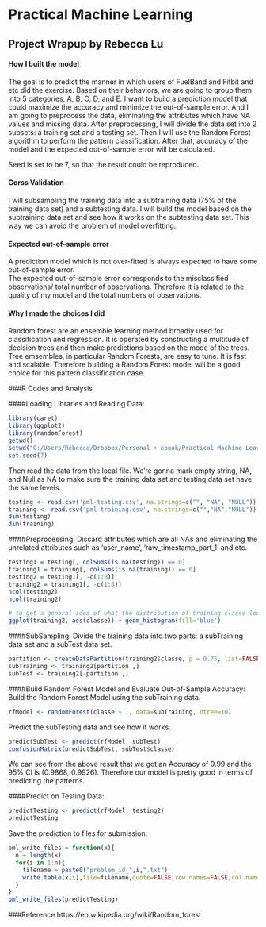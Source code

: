 # Practical Machine Learning
## Project Wrapup by Rebecca Lu

#### How I built the model
The goal is to predict the manner in which users of FuelBand and Fitbit and etc did the exercise. Based on their behaviors, we are going to group them into 5 categories, A, B, C, D, and E. I want to build a prediction model that could maximize the accuracy and minimize the out-of-sample error. And I am going to preprocess the data, eliminating the attributes which have NA values and missing data. After preprocessing, I will divide the data set into 2 subsets: a training set and a testing set. Then I will use the Random Forest algorithm to perform the pattern classification. After that, accuracy of the model and the expected out-of-sample error will be calculated.   
  
Seed is set to be 7, so that the result could be reproduced. 
   
#### Corss Validation
I will subsampling the training data into a subtraining data (75% of the training data set) and a subtesting data. I will build the model based on the subtraining data set and see how it works on the subtesting data set. This way we can avoid the problem of model overfitting.
    
#### Expected out-of-sample error
A prediction model which is not over-fitted is always expected to have some out-of-sample error.  
The expected out-of-sample error corresponds to the misclassified observations/ total number of observations. Therefore it is related to the quality of my model and the total numbers of observations.	
    
#### Why I made the choices I did
Random forest are an ensemble learning method broadly used for classification and regression. It is operated by constructing a multitude of decision trees and then make predictions based on the mode of the trees. Tree emsembles, in particular Random Forests, are easy to tune. It is fast and scalable. Therefore building a Random Forest model will be a good choice for this pattern classification case.

###R Codes and Analysis
   
####Loading Libraries and Reading Data:
```r
library(caret)
library(ggplot2)
library(randomForest)
getwd()
setwd("C:/Users/Rebecca/Dropbox/Personal + ebook/Practical Machine Learning Coursera/Project")
set.seed(7)
```
Then read the data from the local file. We're gonna mark empty string, NA, and Null as NA to make sure the training data set and testing data set have the same levels.
```r
testing <- read.csv('pml-testing.csv', na.strings=c("", "NA", "NULL"))
training <- read.csv('pml-training.csv', na.strings=c("","NA","NULL"))
dim(testing)
dim(training)
```
####Preprocessing:
Discard attributes which are all NAs and eliminating the unrelated attributes such as 'user_name', 'raw_timestamp_part_1' and etc.
```r
testing1 = testing[, colSums(is.na(testing)) == 0] 
training1 = training[, colSums(is.na(training)) == 0]
testing2 = testing1[, -c(1:8)]
training2 = training1[, -c(1:8)]
ncol(testing2)
ncol(training2)

# to get a general idea of what the distribution of training classe looks like, I am going to use ggplot2 package to draw the histogram:
ggplot(training2, aes(classe)) + geom_histogram(fill='blue')
```
   
####SubSampling:
Divide the training data into two parts: a subTraining data set and a subTest data set.
```r
partition <- createDataPartition(training2$classe, p = 0.75, list=FALSE)
subTraining <- training2[partition ,]
subTest <- training2[-partition ,]
```
####Build Random Forest Model and Evaluate Out-of-Sample Accuracy:
Build the Random Forest Model using the subTraining data.
```r
rfModel <- randomForest(classe ~ ., data=subTraining, ntree=10)
```
Predict the subTesting data and see how it works.
```r
predictSubTest <- predict(rfModel, subTest)
confusionMatrix(predictSubTest, subTest$classe)
```
We can see from the above result that we got an Accuracy of 0.99 and the 95% CI is (0.9868, 0.9926). Therefore our model is pretty good in terms of predicting the patterns.

####Predict on Testing Data:
```r
predictTesting <- predict(rfModel, testing2)
predictTesting
```
Save the prediction to files for submission:
```r
pml_write_files = function(x){
  n = length(x)
  for(i in 1:n){
    filename = paste0("problem_id_",i,".txt")
    write.table(x[i],file=filename,quote=FALSE,row.names=FALSE,col.names=FALSE)
  }
}
pml_write_files(predictTesting)
```

###Reference
https://en.wikipedia.org/wiki/Random_forest

